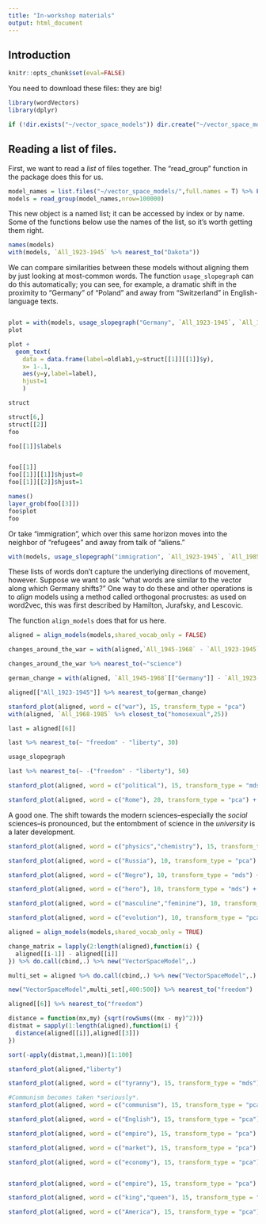 ```yaml
---
title: "In-workshop materials"
output: html_document
---
```


## Introduction

```r
knitr::opts_chunk$set(eval=FALSE)
```

You need to download these files: they are big!

```r
library(wordVectors)
library(dplyr)

if (!dir.exists("~/vector_space_models")) dir.create("~/vector_space_models")

```


## Reading a list of files.

First, we want to read a *list* of files together. The "read_group" function in the package does this for us.

```r

model_names = list.files("~/vector_space_models/",full.names = T) %>% Filter(function(x) {grepl("(All_).*.bin",x)},.)
models = read_group(model_names,nrow=100000)

```


This new object is a named list; it can be accessed by index or by name. Some of the functions below use the names of the list, so it's worth getting them right.

```r
names(models)
with(models, `All_1923-1945` %>% nearest_to("Dakota"))
```

We can compare similarities between these models without aligning them by just looking at most-common words. The function `usage_slopegraph` can do this automatically; you can see, for example, a dramatic shift in the proximity to "Germany" of "Poland" and away from "Switzerland" in English-language texts.


```r
```

``` r

plot = with(models, usage_slopegraph("Germany", `All_1923-1945`, `All_1945-1968`))
plot
```

```r
plot + 
  geom_text(
    data = data.frame(label=oldlab1,y=struct[[1]][[1]]$y),
    x= 1-.1,
    aes(y=y,label=label),
    hjust=1
    )

struct 

struct[6,]
struct[[2]]
foo

foo[[1]]$labels


foo[[1]]
foo[[1]][[1]]$hjust=0
foo[[1]][[2]]$hjust=1

names()
layer_grob(foo[[3]])
foo$plot
foo
```

Or take "immigration", which over this same horizon moves into the neighbor of "refugees" and away from talk of "aliens."

``` r
with(models, usage_slopegraph("immigration", `All_1923-1945`, `All_1985-2010`))
```

These lists of words don't capture the underlying directions of movement, however. Suppose we want to ask "what words are similar to the vector along which Germany shifts?" 
One way to do these and other operations is to *align* models using a method called orthogonal procrustes: as used on word2vec, this was first described by Hamilton, Jurafsky, and Lescovic.

The function `align_models` does that for us here.

```r
aligned = align_models(models,shared_vocab_only = FALSE)
```

```r
changes_around_the_war = with(aligned,`All_1945-1968` - `All_1923-1945`)

changes_around_the_war %>% nearest_to(~"science")

german_change = with(aligned, `All_1945-1968`[["Germany"]] - `All_1923-1945`[["Germany"]])

aligned[["All_1923-1945"]] %>% nearest_to(german_change)

```

```r
stanford_plot(aligned, word = c("war"), 15, transform_type = "pca")
with(aligned, `All_1968-1985` %>% closest_to("homosexual",25))
```

```r

last = aligned[[6]]

last %>% nearest_to(~ "freedom" - "liberty", 30)

usage_slopegraph

last %>% nearest_to(~ -("freedom" - "liberty"), 50)
```

```r
stanford_plot(aligned, word = c("political"), 15, transform_type = "mds")
```

```r
stanford_plot(aligned, word = c("Rome"), 20, transform_type = "pca") + theme_bw()
```

A good one. The shift towards the modern sciences--especially the *social* sciences--is pronounced, but the entombment of science in the *university* is a later development.

```r
stanford_plot(aligned, word = c("physics","chemistry"), 15, transform_type = "pca") + theme_bw()
```

```r
stanford_plot(aligned, word = c("Russia"), 10, transform_type = "pca")
```


```r
stanford_plot(aligned, word = c("Negro"), 10, transform_type = "mds") + theme_bw()
```



```r
stanford_plot(aligned, word = c("hero"), 10, transform_type = "mds") + theme_bw()
```


```r
stanford_plot(aligned, word = c("masculine","feminine"), 10, transform_type = "mds") + theme_bw()
```

```r
stanford_plot(aligned, word = c("evolution"), 10, transform_type = "pca") + theme_bw()
```


```r
aligned = align_models(models,shared_vocab_only = TRUE)

change_matrix = lapply(2:length(aligned),function(i) {
  aligned[[i-1]] - aligned[[i]]
}) %>% do.call(cbind,.) %>% new("VectorSpaceModel",.)

multi_set = aligned %>% do.call(cbind,.) %>% new("VectorSpaceModel",.)

new("VectorSpaceModel",multi_set[,400:500]) %>% nearest_to("freedom")

aligned[[6]] %>% nearest_to("freedom")

```

```r

distance = function(mx,my) {sqrt(rowSums((mx - my)^2))}
distmat = sapply(1:length(aligned),function(i) {
  distance(aligned[[i]],aligned[[3]])
})

sort(-apply(distmat,1,mean))[1:100]
```


```r
stanford_plot(aligned,"liberty")

stanford_plot(aligned, word = c("tyranny"), 15, transform_type = "mds")

#Communism becomes taken *seriously*.
stanford_plot(aligned, word = c("communism"), 15, transform_type = "pca")

stanford_plot(aligned, word = c("English"), 15, transform_type = "pca")

stanford_plot(aligned, word = c("empire"), 15, transform_type = "pca")

stanford_plot(aligned, word = c("market"), 15, transform_type = "pca")

stanford_plot(aligned, word = c("economy"), 15, transform_type = "pca")


stanford_plot(aligned, word = c("empire"), 15, transform_type = "pca")

stanford_plot(aligned, word = c("king","queen"), 15, transform_type = "pca")

```


```r
stanford_plot(aligned, word = c("America"), 15, transform_type = "pca")
```
